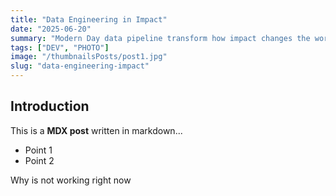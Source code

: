 ```yaml
---
title: "Data Engineering in Impact"
date: "2025-06-20"
summary: "Modern Day data pipeline transform how impact changes the world..."
tags: ["DEV", "PHOTO"]
image: "/thumbnailsPosts/post1.jpg"
slug: "data-engineering-impact"
---
```

## Introduction
This is a **MDX post** written in markdown...

- Point 1
- Point 2

Why is not working right now